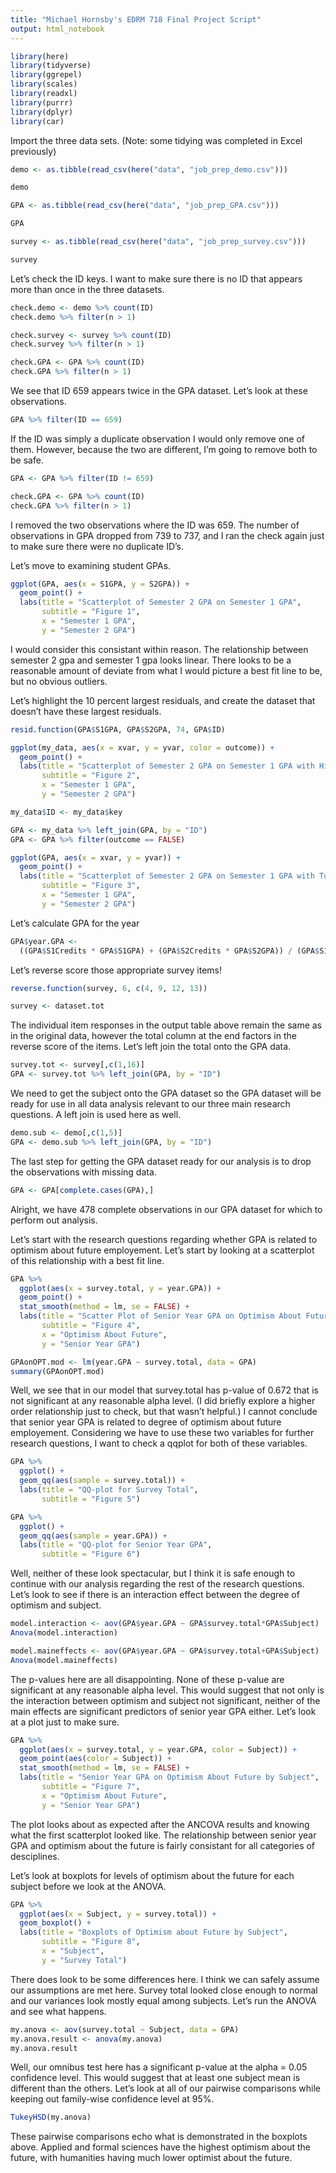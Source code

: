 ---
title: "Michael Hornsby's EDRM 718 Final Project Script"
output: html_notebook
---

```{r include=FALSE}
library(here)
library(tidyverse)
library(ggrepel)
library(scales)
library(readxl)
library(purrr)
library(dplyr)
library(car)
```


Import the three data sets.  (Note: some tidying was completed in Excel previously)

```{r echo=FALSE}
demo <- as.tibble(read_csv(here("data", "job_prep_demo.csv")))

demo

GPA <- as.tibble(read_csv(here("data", "job_prep_GPA.csv")))

GPA

survey <- as.tibble(read_csv(here("data", "job_prep_survey.csv")))

survey
```


Let's check the ID keys.  I want to make sure there is no ID that appears more
than once in the three datasets.

```{r}
check.demo <- demo %>% count(ID)
check.demo %>% filter(n > 1)
```


```{r}
check.survey <- survey %>% count(ID)
check.survey %>% filter(n > 1)
```


```{r}
check.GPA <- GPA %>% count(ID)
check.GPA %>% filter(n > 1)
```

We see that ID 659 appears twice in the GPA dataset. Let's look
at these observations.

```{r}
GPA %>% filter(ID == 659)
```

If the ID was simply a duplicate observation I would only remove one of them.
However, because the two are different, I'm going to remove both to be safe.

```{r}
GPA <- GPA %>% filter(ID != 659)

check.GPA <- GPA %>% count(ID)
check.GPA %>% filter(n > 1)
```

I removed the two observations where the ID was 659.  The number of 
observations in GPA dropped from 739 to 737, and I ran the check
again just to make sure there were no duplicate ID's.

Let's move to examining student GPAs.

```{r}
ggplot(GPA, aes(x = S1GPA, y = S2GPA)) +
  geom_point() +
  labs(title = "Scatterplot of Semester 2 GPA on Semester 1 GPA",
       subtitle = "Figure 1",
       x = "Semester 1 GPA",
       y = "Semester 2 GPA")
```

I would consider this consistant within reason.  The relationship between
semester 2 gpa and semester 1 gpa looks linear.  There looks to be a 
reasonable amount of deviate from what I would picture a best fit line
to be, but no obvious outliers.

Let's highlight the 10 percent largest residuals, and create the
dataset that doesn't have these largest residuals.

```{r}
resid.function(GPA$S1GPA, GPA$S2GPA, 74, GPA$ID)

ggplot(my_data, aes(x = xvar, y = yvar, color = outcome)) +
  geom_point() +
  labs(title = "Scatterplot of Semester 2 GPA on Semester 1 GPA with Highlighted Residuals",
       subtitle = "Figure 2",
       x = "Semester 1 GPA",
       y = "Semester 2 GPA")
```

```{r}
my_data$ID <- my_data$key

GPA <- my_data %>% left_join(GPA, by = "ID")
GPA <- GPA %>% filter(outcome == FALSE)
```


```{r}
ggplot(GPA, aes(x = xvar, y = yvar)) +
  geom_point() +
  labs(title = "Scatterplot of Semester 2 GPA on Semester 1 GPA with Top 10% Residuals Removed",
       subtitle = "Figure 3",
       x = "Semester 1 GPA",
       y = "Semester 2 GPA")
```


Let's calculate GPA for the year

```{r}
GPA$year.GPA <- 
  ((GPA$S1Credits * GPA$S1GPA) + (GPA$S2Credits * GPA$S2GPA)) / (GPA$S1Credits + GPA$S2Credits)
```

Let's reverse score those appropriate survey items!

```{r}
reverse.function(survey, 6, c(4, 9, 12, 13))

survey <- dataset.tot
```

The individual item responses in the output table above remain the same
as in the original data, however the total column at the end factors in 
the reverse score of the items.  Let's left join the total onto the GPA data.

```{r}
survey.tot <- survey[,c(1,16)]
GPA <- survey.tot %>% left_join(GPA, by = "ID")
```

We need to get the subject onto the GPA dataset so the GPA dataset
will be ready for use in all data analysis relevant to our three main
research questions. A left join is used here as well.

```{r}
demo.sub <- demo[,c(1,5)]
GPA <- demo.sub %>% left_join(GPA, by = "ID")
```

The last step for getting the GPA dataset ready for our analysis is to
drop the observations with missing data.

```{r}
GPA <- GPA[complete.cases(GPA),]
```

Alright, we have 478 complete observations in our GPA dataset for which to 
perform out analysis.


Let's start with the research questions regarding whether GPA is
related to optimism about future employement.  Let's start by looking 
at a scatterplot of this relationship with a best fit line.

```{r}
GPA %>%
  ggplot(aes(x = survey.total, y = year.GPA)) +
  geom_point() +
  stat_smooth(method = lm, se = FALSE) +
  labs(title = "Scatter Plot of Senior Year GPA on Optimism About Future",
       subtitle = "Figure 4",
       x = "Optimism About Future",
       y = "Senior Year GPA")
```



```{r}
GPAonOPT.mod <- lm(year.GPA ~ survey.total, data = GPA)
summary(GPAonOPT.mod)
```

Well, we see that in our model that survey.total has p-value of 0.672 that is
not significant at any reasonable alpha level.  (I did briefly explore a 
higher order relationship just to check, but that wasn't helpful.) 
I cannot conclude that senior year GPA is related to degree of 
optimism about future employement.
Considering we have to use these two variables for further research questions,
I want to check a qqplot for both of these variables.

```{r}
GPA %>%
  ggplot() +
  geom_qq(aes(sample = survey.total)) +
  labs(title = "QQ-plot for Survey Total",
       subtitle = "Figure 5")

GPA %>%
  ggplot() +
  geom_qq(aes(sample = year.GPA)) +
  labs(title = "QQ-plot for Senior Year GPA",
       subtitle = "Figure 6")
```

Well, neither of these look spectacular, but I think it is safe enough
to continue with our analysis regarding the rest of the research questions.
Let's look to see if there is an interaction effect between
the degree of optimism and subject.

```{r}
model.interaction <- aov(GPA$year.GPA ~ GPA$survey.total*GPA$Subject)
Anova(model.interaction)

model.maineffects <- aov(GPA$year.GPA ~ GPA$survey.total+GPA$Subject)
Anova(model.maineffects)
```

The p-values here are all disappointing.  None of these p-value are
significant at any reasonable alpha level.  This would suggest that 
not only is the interaction between optimism and subject not significant, 
neither of the main effects are significant predictors of senior year
GPA either. Let's look at a plot just to make sure.

```{r}
GPA %>%
  ggplot(aes(x = survey.total, y = year.GPA, color = Subject)) +
  geom_point(aes(color = Subject)) +
  stat_smooth(method = lm, se = FALSE) +
  labs(title = "Senior Year GPA on Optimism About Future by Subject",
       subtitle = "Figure 7",
       x = "Optimism About Future",
       y = "Senior Year GPA")
```

The plot looks about as expected after the ANCOVA results and knowing what the 
first scatterplot looked like.  The relationship between senior year GPA and
optimism about the future is fairly consistant for all categories of desciplines.

Let's look at boxplots for levels of optimism about the future for each subject
before we look at the ANOVA.

```{r}
GPA %>%
  ggplot(aes(x = Subject, y = survey.total)) +
  geom_boxplot() +
  labs(title = "Boxplots of Optimism about Future by Subject",
       subtitle = "Figure 8",
       x = "Subject",
       y = "Survey Total")
```


There does look to be some differences here.
I think we can safely assume our assumptions are met here.
Survey total looked close enough to normal and our variances look mostly
equal among subjects. Let's run the ANOVA and see what happens.

```{r}
my.anova <- aov(survey.total ~ Subject, data = GPA)
my.anova.result <- anova(my.anova)
my.anova.result
```

Well, our omnibus test here has a significant p-value at the alpha = 0.05 
confidence level.  This would suggest that at least one subject mean is 
different than the others.  Let's look at all of our pairwise comparisons
while keeping out family-wise confidence level at 95%.

```{r}
TukeyHSD(my.anova)
```

These pairwise comparisons echo what is demonstrated in the boxplots above.
Applied and formal sciences have the highest optimism about the future, with
humanities having much lower optimist about the future.